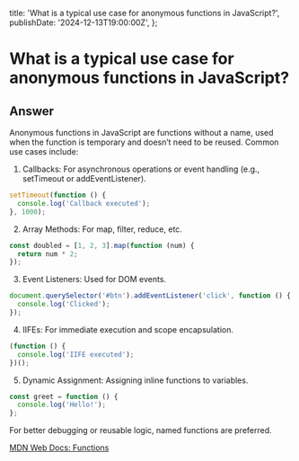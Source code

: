 
  title: 'What is a typical use case for anonymous functions in JavaScript?',
  publishDate: '2024-12-13T19:00:00Z',
};

# What is a typical use case for anonymous functions in JavaScript?

## Answer

Anonymous functions in JavaScript are functions without a name, used when the function is temporary and doesn’t need to be reused. Common use cases include:

1. Callbacks: For asynchronous operations or event handling (e.g., setTimeout or addEventListener).

```javascript
setTimeout(function () {
  console.log('Callback executed');
}, 1000);
```

2. Array Methods: For map, filter, reduce, etc.

```javascript
const doubled = [1, 2, 3].map(function (num) {
  return num * 2;
});
```

3. Event Listeners: Used for DOM events.

```javascript
document.querySelector('#btn').addEventListener('click', function () {
  console.log('Clicked');
});
```

4. IIFEs: For immediate execution and scope encapsulation.

```javascript
(function () {
  console.log('IIFE executed');
})();
```

5. Dynamic Assignment: Assigning inline functions to variables.

```javascript
const greet = function () {
  console.log('Hello!');
};
```

For better debugging or reusable logic, named functions are preferred.

[MDN Web Docs: Functions](https://developer.mozilla.org/en-US/docs/Web/JavaScript/Guide/Functions)

<GithubEdit link='/questions/javascript/16-what-is-a-typical-use-case-for-anonymous-functions-in-javascript/page.mdx' />
